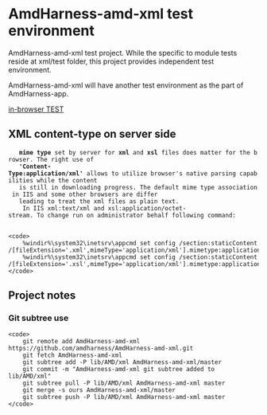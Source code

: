 = AmdHarness-amd-xml test environment =

AmdHarness-amd-xml test project. While the specific to module tests reside at xml/test folder,
this project provides independent test environment.

AmdHarness-amd-xml will have another test environment as the part of AmdHarness-app.

<a href="node_modules/intern/client.html?config=intern&initialBaseUrl=/AmdHarness-amd-xml-test-Intern/&suites=lib/AMD/xml/test/test"
        >in-browser TEST</a>

== XML content-type on server side ==

    <b>mime type</b> set by server for <b>xml</b> and <b>xsl</b> files does matter for the browser. The right use of
    <b>'Content-Type:application/xml'</b> allows to utilize browser's native parsing capabilities while the content
    is still in downloading progress. The default mime type association in IIS and some other browsers are differ
    leading to treat the xml files as plain text. <br/>
    In IIS xml:text/xml and xsl:application/octet-stream. To change run on administrator behalf following command:
    <pre><code>
    %windir%\system32\inetsrv\appcmd set config /section:staticContent /[fileExtension='.xml',mimeType='application/xml'].mimetype:application/xml
    %windir%\system32\inetsrv\appcmd set config /section:staticContent /[fileExtension='.xsl',mimeType='application/xml'].mimetype:application/xml
</code></pre>

== Project notes ==
=== Git subtree use ===

<pre><code>
    git remote add AmdHarness-amd-xml https://github.com/amdharness/AmdHarness-amd-xml.git
    git fetch AmdHarness-amd-xml
    git subtree add -P lib/AMD/xml AmdHarness-amd-xml/master
    git commit -m "AmdHarness-amd-xml git subtree added to lib/AMD/xml"
    git subtree pull -P lib/AMD/xml AmdHarness-amd-xml master
    git merge -s ours AmdHarness-amd-xml/master
    git subtree push -P lib/AMD/xml AmdHarness-amd-xml master
</code></pre>
